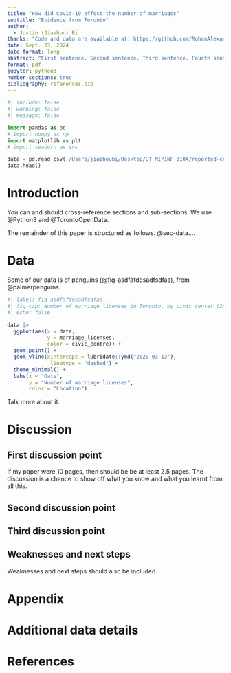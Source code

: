 ```yaml
---
title: "How did Covid-19 affect the number of marriages"
subtitle: "Evidence from Toronto"
author: 
  - Justin (Jiazhou) Bi
thanks: "Code and data are available at: https://github.com/RohanAlexander/marriage."
date: Sept. 23, 2024
date-format: long
abstract: "First sentence. Second sentence. Third sentence. Fourth sentence."
format: pdf
jupyter: python3 
number-sections: true
bibliography: references.bib
---
```


```python
#| include: false
#| warning: false
#| message: false

import pandas as pd
# import numpy as np
import matplotlib as plt
# import seaborn as sns

data = pd.read_csv('/Users/jiazhoubi/Desktop/UT MI/INF 3104/reported-crime/data/analysis_data/analysis_data.csv')
data.head()
```


# Introduction

You can and should cross-reference sections and sub-sections. We use @Python3 and @TorontoOpenData.

The remainder of this paper is structured as follows. @sec-data....



# Data {#sec-data}

Some of our data is of penguins (@fig-asdfafdesadfsdfas), from @palmerpenguins.

```r
#| label: fig-asdfafdesadfsdfas
#| fig-cap: Number of marriage licenses in Toronto, by civic center (2011 - 2024)
#| echo: false

data |> 
  ggplot(aes(x = date, 
             y = marriage_licenses,
             color = civic_centre)) +
  geom_point() + 
  geom_vline(xintercept = lubridate::ymd("2020-03-13"),
              linetype = "dashed") +
  theme_minimal() +
  labs(x = "Date",
       y = "Number of marriage licenses",
       color = "Location")
```

Talk more about it.





# Discussion

## First discussion point {#sec-first-point}

If my paper were 10 pages, then should be be at least 2.5 pages. The discussion is a chance to show off what you know and what you learnt from all this. 

## Second discussion point

## Third discussion point

## Weaknesses and next steps

Weaknesses and next steps should also be included.

\newpage

\appendix

# Appendix {-}


# Additional data details



\newpage


# References


